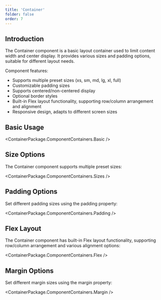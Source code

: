 ```yaml
---
title: 'Container'
folder: false
order: 7
---
```



## Introduction

The Container component is a basic layout container used to limit content width and center display. It provides various sizes and padding options, suitable for different layout needs.

Component features:

- Supports multiple preset sizes (xs, sm, md, lg, xl, full)
- Customizable padding sizes
- Supports centered/non-centered display
- Optional border styles
- Built-in Flex layout functionality, supporting row/column arrangement and alignment
- Responsive design, adapts to different screen sizes

## Basic Usage

<ContainerPackage.ComponentContainers.Basic />

## Size Options

The Container component supports multiple preset sizes:

<ContainerPackage.ComponentContainers.Sizes />

## Padding Options

Set different padding sizes using the padding property:

<ContainerPackage.ComponentContainers.Padding />

## Flex Layout

The Container component has built-in Flex layout functionality, supporting row/column arrangement and various alignment options:

<ContainerPackage.ComponentContainers.Flex />

## Margin Options

Set different margin sizes using the margin property:

<ContainerPackage.ComponentContainers.Margin />
